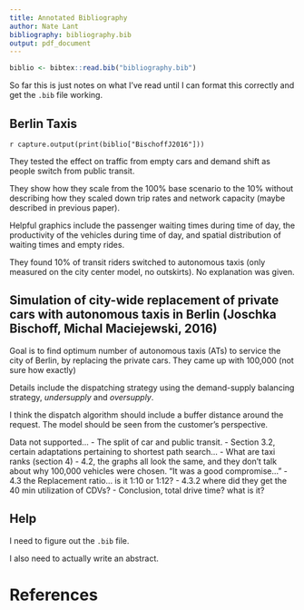 ```yaml
---
title: Annotated Bibliography
author: Nate Lant
bibliography: bibliography.bib
output: pdf_document
---
```

```r
biblio <- bibtex::read.bib("bibliography.bib")
```

So far this is just notes on what I've read until I can format this correctly and get the ```.bib``` file working.

## Berlin Taxis
`r capture.output(print(biblio["BischoffJ2016"]))`

They tested the effect on traffic from empty cars and demand shift as people switch from public transit.

They show how they scale from the 100% base scenario to the 10% without describing how they scaled down trip rates and network capacity (maybe described in previous paper).

Helpful graphics include the passenger waiting times during time of day, the productivity of the vehicles during time of day, and spatial distribution of waiting times and empty rides.

They found 10% of transit riders switched to autonomous taxis (only measured on the city center model, no outskirts). No explanation was given.

## Simulation of city-wide replacement of private cars with autonomous taxis in Berlin (Joschka Bischoff, Michal Maciejewski, 2016)
Goal is to find optimum number of autonomous taxis (ATs) to service the city of Berlin, by replacing the private cars. They came up with 100,000 (not sure how exactly)

Details include the dispatching strategy using the demand-supply balancing strategy, _undersupply_ and _oversupply_.

I think the dispatch algorithm should include a buffer distance around the request. The model should be seen from the customer's perspective.

Data not supported...
- The split of car and public transit.
- Section 3.2, certain adaptations pertaining to shortest path search...
- What are taxi ranks (section 4)
- 4.2, the graphs all look the same, and they don't talk about why 100,000 vehicles were chosen. "It was a good compromise..."
- 4.3 the Replacement ratio... is it 1:10 or 1:12?
- 4.3.2 where did they get the 40 min utilization of CDVs?
- Conclusion, total drive time? what is it?

## Help
I need to figure out the ```.bib``` file.

I also need to actually write an abstract.

# References